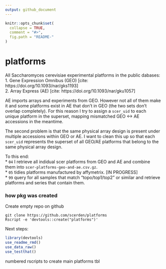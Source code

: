 ```yaml
---
output: github_document
---
```


<!-- README.md is generated from README.Rmd. Please edit that file -->

```r
knitr::opts_chunk$set(
  collapse = TRUE,
  comment = "#>",
  fig.path = "README-"
)
```

# platforms

All Saccharomyces cerevisiae experimental platforms in the public dabases:  
1. Gene Expression Omnibus (GEO) [cite: https://doi.org/10.1093/nar/gks1193]  
2. Array Express (AE) [cite: https://doi.org/10.1093/nar/gku1057]  

AE imports arrays and experiments from GEO. However not all of them make it and some 
platforms exist in AE that don't in GEO (the two sets don't overlap completely). For
this reason I try to assign a `scer_uid` to each unique platform in the superset, 
mapping mismatched GEO <-> AE accessions in the meantime. 

The second problem is that the same physical array design is present under multiple
accessions within GEO or AE. I want to clean this up so that each `scer_uid` represents
the superset of all GEO/AE platforms that belong to the same physical array design.

To this end:  
* `04` I retrieve all indidual scer platforms from GEO and AE and combine 
them into `scer-platforms-geo-and-ae.csv.gz`.  
* `05` tidies platforms manufactured by affymetrix. [IN PROGRESS]  
* `99` query for all samples that match "topo/top1/top2" or similar and retrieve 
platforms and series that contain them.  


### how pkg was created

Create empty repo on github

```shell
git clone https://github.com/scerden/platforms
Rscript -e 'devtools::create("platforms")'
```

Next steps:

```r
library(devtools)
use_readme_rmd()
use_data_raw()
use_testthat()
```

numbered rscripts to create main platforms tbl
